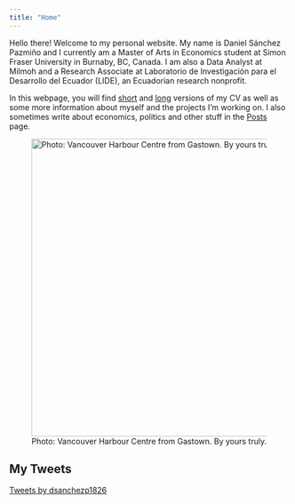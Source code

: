 ```yaml
---
title: "Home"
---
```


Hello there! Welcome to my personal website. My name is Daniel Sánchez Pazmiño and I currently am a Master of Arts in Economics student at Simon Fraser University in Burnaby, BC, Canada. I am also a Data Analyst at Milmoh and a Research Associate at Laboratorio de Investigación para el Desarrollo del Ecuador (LIDE), an Ecuadorian research nonprofit.

In this webpage, you will find [short](files/cv/daniel_sanchez_cv_shorter.pdf) and [long](files/cv/daniel_sanchez_cv.pdf) versions of my CV as well as some more information about myself and the projects I'm working on. I also sometimes write about economics, politics and other stuff in the [Posts](posts_home.qmd) page.

![Photo: Vancouver Harbour Centre from Gastown. By yours truly.](icon.jpeg){fig-align="center" width="536"}

## My Tweets

<a class="twitter-timeline" data-theme="dark" href="https://twitter.com/daniel_ec18?ref_src=twsrc%5Etfw">Tweets by dsanchezp1826</a>

```{=html}
<script async src="https://platform.twitter.com/widgets.js" charset="utf-8"></script>
```
